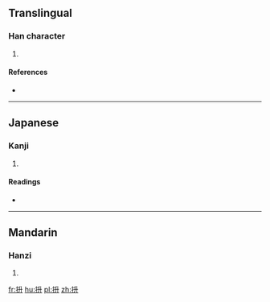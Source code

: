 ==Translingual==

===Han character===
{{Han char|rn=64|rad=手|as=04|sn=7|four=|canj=手竹廿 (QHT)|ids=⿰[[扌]][[升]]}}

# {{defn|Han|sort=手04}}

====References====
* {{Han ref|kx=0421.040|dkj=11879|dj=0768.050|hdz=31838.020|uh=628D|ud=25229}}

----

==Japanese==

===Kanji===
{{ja-kanji|grade=|rs=手04}}

# {{defn|lang=ja|sort=手04}}

====Readings====
* {{ja-readings|on=[[しょう]] (shō), [[じょう]] (jō)|kun=[[あげる]] (ageru), [[ぬく]] (nuku), [[ずくう]] (zukuu), [[とる]] (toru)}}

----

==Mandarin==

===Hanzi===
{{cmn-hanzi|pin=[[wàn]] ([[wan4]]), [[zhěng]] ([[zheng3]])|wg=wan<sup>4</sup>, cheng<sup>3</sup>}}

# {{defn|lang=cmn|sort=手04}}

[[fr:抍]]
[[hu:抍]]
[[pl:抍]]
[[zh:抍]]